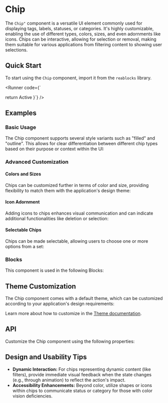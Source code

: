 
<Meta of={ChipStories} />

# Chip
The `Chip"` component is a versatile UI element commonly used for displaying tags, labels, statuses, or categories. It's highly customizable, enabling the use of different types, colors, sizes, and even adornments like icons.
Chips can be interactive, allowing for selection or removal, making them suitable for various applications from filtering content to showing user selections.

## Quick Start
To start using the `Chip` component, import it from the `reablocks` library.

<Runner code={`

  return <Chip>Active</Chip>
}`}
/>

## Examples
### Basic Usage
The Chip component supports several style variants such as "filled" and "outline".
This allows for clear differentiation between different chip types based on their 
purpose or context within the UI:

<ToggleCanvas of={ChipStories.Variants} storybook="components-elements-chip--variants" />

### Advanced Customization
#### Colors and Sizes
Chips can be customized further in terms of color and size, providing flexibility to 
match them with the application's design theme:

<ToggleCanvas of={ChipStories.Colors} storybook="components-elements-chip--colors" />

<ToggleCanvas of={ChipStories.Sizes} storybook="components-elements-chip--sizes" />

#### Icon Adornment
Adding icons to chips enhances visual communication and can indicate additional functionalities like deletion or selection:
<ToggleCanvas of={ChipStories.Adornment} storybook="components-elements-chip--adornment" />

#### Selectable Chips
Chips can be made selectable, allowing users to choose one or more options from a set:
<ToggleCanvas of={ChipStories.Selectable} storybook="components-elements-chip--selectable" />

### Blocks
This component is used in the following Blocks:

<Cards>
  <Card title="Not Found" href="/blocks/foundation/not-found" />
  <Card title="Billing" href="/blocks/administration/billing" />
  <Card title="Pricing" href="/blocks/administration/pricing" />
  <Card title="Profile" href="/blocks/administration/profile" />
</Cards>

## Theme Customization
The Chip component comes with a default theme, which can be customized according to your application's design requirements:

<ThemeRender theme={chipTheme} />

Learn more about how to customize in the [Theme documentation](/docs/theme/getting-started).

## API
Customize the Chip component using the following properties:
<PropsTable name="Chip" />

## Design and Usability Tips

- **Dynamic Interaction:** For chips representing dynamic content (like filters), provide immediate visual feedback when the state changes (e.g., through animation) to reflect the action's impact.
- **Accessibility Enhancements:** Beyond color, utilize shapes or icons within chips to communicate status or category for those with color vision deficiencies.
